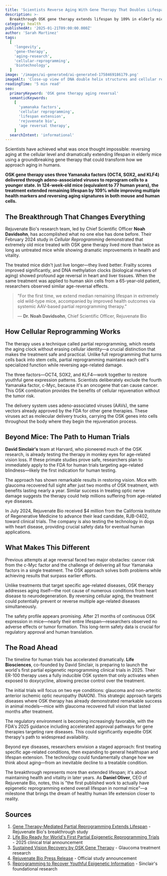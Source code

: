 ```yaml
---
title: 'Scientists Reverse Aging With Gene Therapy That Doubles Lifespan'
description: >-
  Breakthrough OSK gene therapy extends lifespan by 109% in elderly mice and reverses aging markers in human cells, bringing age reversal closer to reality.
category: health
publishedAt: '2025-01-21T09:00:00.000Z'
author: 'Sarah Martinez'
tags:
  [
    'longevity',
    'gene-therapy',
    'aging-research',
    'cellular-reprogramming',
    'biotechnology',
  ]
image: '/images/ai-generated/ai-generated-1758469186179.png'
imageAlt: 'Close-up view of DNA double helix structures and cellular regeneration process showing molecular bonds and genetic material in blue-purple cellular environment'
readingTime: '5 min read'
seo:
  primaryKeyword: 'OSK gene therapy aging reversal'
  semanticKeywords:
    [
      'yamanaka factors',
      'cellular reprogramming',
      'lifespan extension',
      'rejuvenate bio',
      'age reversal therapy',
    ]
  searchIntent: 'informational'
---
```


Scientists have achieved what was once thought impossible: reversing aging at the cellular level and dramatically extending lifespan in elderly mice using a groundbreaking gene therapy that could transform how we approach aging in humans.

**OSK gene therapy uses three Yamanaka factors (OCT4, SOX2, and KLF4) delivered through adeno-associated viruses to reprogram cells to a younger state. In 124-week-old mice (equivalent to 77 human years), the treatment extended remaining lifespan by 109% while improving multiple health markers and reversing aging signatures in both mouse and human cells.**

## The Breakthrough That Changes Everything

Rejuvenate Bio's research team, led by Chief Scientific Officer **Noah Davidsohn**, has accomplished what no one else has done before. Their February 2024 study in _Cellular Reprogramming_ demonstrated that extremely old mice treated with OSK gene therapy lived more than twice as long as untreated mice while showing dramatic improvements in health and vitality.

The treated mice didn't just live longer—they lived better. Frailty scores improved significantly, and DNA methylation clocks (biological markers of aging) showed profound age reversal in heart and liver tissues. When the same treatment was applied to human skin cells from a 65-year-old patient, researchers observed similar age-reversal effects.

> "For the first time, we extend median remaining lifespan in extremely old wild-type mice, accompanied by improved health outcomes via systemic AAV-based partial reprogramming therapy."
>
> — **Dr. Noah Davidsohn**, Chief Scientific Officer, Rejuvenate Bio

## How Cellular Reprogramming Works

The therapy uses a technique called partial reprogramming, which resets the aging clock without erasing cellular identity—a crucial distinction that makes the treatment safe and practical. Unlike full reprogramming that turns cells back into stem cells, partial reprogramming maintains each cell's specialized function while reversing age-related damage.

The three factors—OCT4, SOX2, and KLF4—work together to restore youthful gene expression patterns. Scientists deliberately exclude the fourth Yamanaka factor, c-Myc, because it's an oncogene that can cause cancer. This OSK combination provides the benefits of cellular rejuvenation without the tumor risk.

The delivery system uses adeno-associated viruses (AAVs), the same vectors already approved by the FDA for other gene therapies. These viruses act as molecular delivery trucks, carrying the OSK genes into cells throughout the body where they begin the rejuvenation process.

## Beyond Mice: The Path to Human Trials

**David Sinclair's** team at Harvard, who pioneered much of the OSK research, is already testing the therapy in monkey eyes for age-related vision loss. If these primate studies prove safe, researchers plan to immediately apply to the FDA for human trials targeting age-related blindness—likely the first indication for human testing.

The approach has shown remarkable results in restoring vision. Mice with glaucoma recovered full sight after just two months of OSK treatment, with benefits lasting nearly a year. Similar success in treating optic nerve damage suggests the therapy could help millions suffering from age-related eye diseases.

In July 2024, Rejuvenate Bio received $4 million from the California Institute of Regenerative Medicine to advance their lead candidate, RJB-0402, toward clinical trials. The company is also testing the technology in dogs with heart disease, providing crucial safety data for eventual human applications.

## What Makes This Different

Previous attempts at age reversal faced two major obstacles: cancer risk from the c-Myc factor and the challenge of delivering all four Yamanaka factors in a single treatment. The OSK approach solves both problems while achieving results that surpass earlier efforts.

Unlike treatments that target specific age-related diseases, OSK therapy addresses aging itself—the root cause of numerous conditions from heart disease to neurodegeneration. By reversing cellular aging, the treatment could potentially prevent or reverse multiple age-related diseases simultaneously.

The safety profile appears promising. After 21 months of continuous OSK expression in mice—nearly their entire lifespan—researchers observed no adverse effects or tumor formation. This long-term safety data is crucial for regulatory approval and human translation.

## The Road Ahead

The timeline for human trials has accelerated dramatically. **Life Biosciences**, co-founded by David Sinclair, is preparing to launch the world's first partial epigenetic reprogramming clinical trials in 2025. Their ER-100 therapy uses a fully inducible OSK system that only activates when exposed to doxycycline, allowing precise control over the treatment.

The initial trials will focus on two eye conditions: glaucoma and non-arteritic anterior ischemic optic neuropathy (NAION). This strategic approach targets diseases where OSK therapy has already demonstrated remarkable success in animal models—mice with glaucoma recovered full vision that lasted months after treatment.

The regulatory environment is becoming increasingly favorable, with the FDA's 2025 guidance including accelerated approval pathways for gene therapies targeting rare diseases. This could significantly expedite OSK therapy's path to widespread availability.

Beyond eye diseases, researchers envision a staged approach: first treating specific age-related conditions, then expanding to general healthspan and lifespan extension. The technology could fundamentally change how we think about aging—from an inevitable decline to a treatable condition.

The breakthrough represents more than extended lifespan; it's about maintaining health and vitality in later years. As **Daniel Oliver**, CEO of Rejuvenate Bio, notes, this is "the first published work to actually have epigenetic reprogramming extend overall lifespan in normal mice"—a milestone that brings the dream of healthy human life extension closer to reality.

## Sources

1. [Gene Therapy-Mediated Partial Reprogramming Extends Lifespan](https://www.liebertpub.com/doi/10.1089/cell.2023.0072) - Rejuvenate Bio's breakthrough study
2. [Life Bio Ready for World's First Partial Epigenetic Reprogramming Trials](https://longevity.technology/news/life-bio-ready-for-worlds-first-partial-epigenetic-reprogramming-trials/) - 2025 clinical trial announcement
3. [Sustained Vision Recovery by OSK Gene Therapy](https://pubmed.ncbi.nlm.nih.gov/38060815/) - Glaucoma treatment research
4. [Rejuvenate Bio Press Release](https://rejuvenatebio.com/press-releases/rejuvenate-bio-announces-gene-therapy-mediated-partial-reprogramming-extends-lifespan-and-reverses-age-related-changes-in-the-journal-cellular-reprogramming) - Official study announcement
5. [Reprogramming to Recover Youthful Epigenetic Information](https://pmc.ncbi.nlm.nih.gov/articles/PMC7752134/) - Sinclair's foundational research

